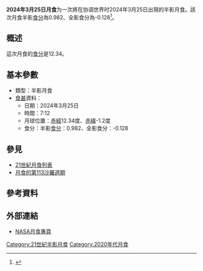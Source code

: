 {{future}}
{{Infobox lunar eclipse
| date        = 2024年3月25日
| time        = 7:12
| nature     = 半影月食
| saros       = 113
| gamma           = 1.061
| magnitude      = 半影食分：0.982<br/>全影食分：-0.128
| par_duration   = 
| tot_duration    = 
| chart               = <!-- 檔案不存在 Lunar eclipse chart close-2024Mar.png -->
| previous   = 2023年10月28日
| next       = 2024年9月18日
}}
'''2024年3月25日月食'''为一次將在协调世界时2024年3月25日出現的半影月食。該次月食半影[[食分|食分]]為0.982、全影食分為-0.128<ref name="nasa_catalog_list">{{cite web|url=http://sunearth.gsfc.nasa.gov/eclipse/LEcat/LE2001-2100.html|title=Lunar Eclipses: 2001 to 2100|language=en|publisher=[[NASA|NASA]]|archiveurl=https://web.archive.org/web/19990202141830/http://sunearth.gsfc.nasa.gov/eclipse/LEcat/LE2001-2100.html|archivedate=1999-02-02|deadurl=yes|accessdate=2016-09-10}}</ref>。

== 概述 ==
這次月食的[[食分|食分]]是12.34。

== 基本參數 ==
{{NoteUTC}}
* 類型：半影月食
*[[食甚|食甚]]資料：
** 日期：2024年3月25日
** 時間：7:12
** 月球位置：[[赤經|赤經]]12.34度、[[赤緯|赤緯]]-1.2度
** 食分：半影[[食分|食分]]：0.982、全影食分：-0.128

== 參見 ==
{{portal box|天文學}}
* [[21世紀月食列表|21世紀月食列表]]
* [[月食的第113沙羅週期|月食的第113沙羅週期]]

== 參考資料 ==
{{reflist}}

== 外部連結 ==
* [http://eclipse.gsfc.nasa.gov/lunar.html NASA月食專頁]{{Wayback|url=http://eclipse.gsfc.nasa.gov/lunar.html |date=20181231235927 }}{{en icon}}
{{Lunar-eclipse-stub}}
{{月食}}

[[Category:21世紀半影月食|Category:21世紀半影月食]]
[[Category:2020年代月食|Category:2020年代月食]]